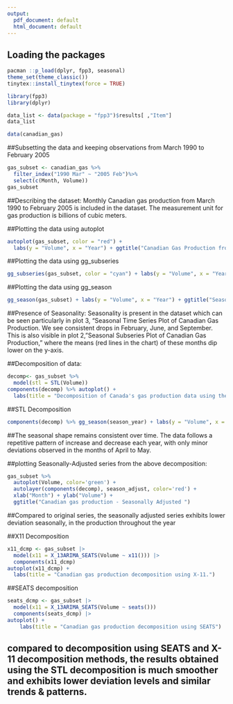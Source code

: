 ```yaml
---
output:
  pdf_document: default
  html_document: default
---
```


## Loading the packages
```r
pacman ::p_load(dplyr, fpp3, seasonal)
theme_set(theme_classic())
tinytex::install_tinytex(force = TRUE)
```

```r
library(fpp3)
library(dplyr)
```


```r
data_list <- data(package = "fpp3")$results[ ,"Item"]
data_list
```


```r
data(canadian_gas)
```

##Subsetting the data and keeping observations from March 1990 to February 2005
```r
gas_subset <- canadian_gas %>%
  filter_index("1990 Mar" ~ "2005 Feb")%>%
  select(c(Month, Volume))
gas_subset
```
##Describing the dataset: Monthly Canadian gas production from March 1990 to February 2005 is included in the dataset. The measurement unit for gas production is billions of cubic meters.

##Plotting the data using autoplot
```r
autoplot(gas_subset, color = "red") + 
  labs(y = "Volume", x = "Year") + ggtitle("Canadian Gas Production from March 1990 to February 2005")
```

##Plotting the data using gg_subseries
```r
gg_subseries(gas_subset, color = "cyan") + labs(y = "Volume", x = "Year") + ggtitle("Seasonal Subseries")

```

##Plotting the data using gg_season
```r
gg_season(gas_subset) + labs(y = "Volume", x = "Year") + ggtitle("Seasonal")
```
##Presence of Seasonality: Seasonality is present in the dataset which can be seen particularly in plot 3, "Seasonal Time Series Plot of Canadian Gas Production. We see consistent drops in February, June, and September. This is also visible in plot 2, "Seasonal Subseries Plot of Canadian Gas Production," where the means (red lines in the chart) of these months dip lower on the y-axis.

##Decomposition of data: 

```r
decomp<- gas_subset %>%
  model(stl = STL(Volume))
components(decomp) %>% autoplot() +
  labs(title = "Decomposition of Canada's gas production data using the STL method")

```

##STL Decomposition

```r
components(decomp) %>% gg_season(season_year) + labs(y = "Volume", x = "Month") + ggtitle("Seasonal Component from STL decomposition")

```
##The seasonal shape remains consistent over time. The data follows a repetitive pattern of increase and decrease each year, with only minor deviations observed in the months of April to May.


##plotting Seasonally-Adjusted series from the above decomposition: 

```r
gas_subset %>%
  autoplot(Volume, color='green') +
  autolayer(components(decomp), season_adjust, color='red') +
  xlab("Month") + ylab("Volume") +
  ggtitle("Canadian gas production - Seasonally Adjusted ")

```
##Compared to original series, the seasonally adjusted series exhibits lower deviation seasonally, in the production throughout the year

  
##X11 Decomposition

```r
x11_dcmp <- gas_subset |>
  model(x11 = X_13ARIMA_SEATS(Volume ~ x11())) |>
  components(x11_dcmp)
autoplot(x11_dcmp) +
  labs(title = "Canadian gas production decomposition using X-11.")
```



##SEATS decomposition

```r
seats_dcmp <- gas_subset |>
  model(x11 = X_13ARIMA_SEATS(Volume ~ seats()))
  components(seats_dcmp) |>
autoplot() + 
    labs(title = "Canadian gas production decomposition using SEATS")
```
## compared to decomposition using SEATS and X-11 decomposition methods, the results obtained using the STL decomposition is much smoother and exhibits lower deviation levels and similar trends & patterns. 

         
